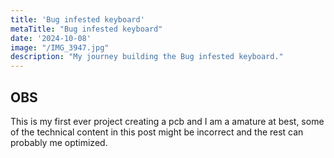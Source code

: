 ```yaml
---
title: 'Bug infested keyboard'
metaTitle: "Bug infested keyboard"
date: '2024-10-08'
image: "/IMG_3947.jpg"
description: "My journey building the Bug infested keyboard."
---
```


<h2 id="title">OBS</h2>
<div id="title">
This is my first ever project creating a pcb and I am a amature at best, some of the technical content in this post might be incorrect and the rest can probably me optimized. 
</div>
